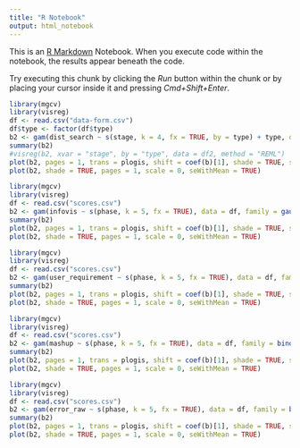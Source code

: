 ```yaml
---
title: "R Notebook"
output: html_notebook
---
```


This is an [R Markdown](http://rmarkdown.rstudio.com) Notebook. When you execute code within the notebook, the results appear beneath the code. 

Try executing this chunk by clicking the *Run* button within the chunk or by placing your cursor inside it and pressing *Cmd+Shift+Enter*. 

```r
library(mgcv)
library(visreg)
df <- read.csv("data-form.csv")
df$type <- factor(df$type)
b2 <- gam(dist_search ~ s(stage, k = 4, fx = TRUE, by = type) + type, data = df, family = quasibinomial(link="logit"), method = "REML")
summary(b2)
#visreg(b2, xvar = "stage", by = "type", data = df2, method = "REML")
plot(b2, pages = 1, trans = plogis, shift = coef(b)[1], shade = TRUE, shade.col = "lightgreen", col= "purple")
plot(b2, shade = TRUE, pages = 1, scale = 0, seWithMean = TRUE)
```

```r
library(mgcv)
library(visreg)
df <- read.csv("scores.csv")
b2 <- gam(infovis ~ s(phase, k = 5, fx = TRUE), data = df, family = gaussian(), method = "REML")
summary(b2)
plot(b2, pages = 1, trans = plogis, shift = coef(b)[1], shade = TRUE, shade.col = "lightgreen", col= "purple")
plot(b2, shade = TRUE, pages = 1, scale = 0, seWithMean = TRUE)
```

```r
library(mgcv)
library(visreg)
df <- read.csv("scores.csv")
b2 <- gam(user_requirement ~ s(phase, k = 5, fx = TRUE), data = df, family = gaussian(), method = "REML")
summary(b2)
plot(b2, pages = 1, trans = plogis, shift = coef(b)[1], shade = TRUE, shade.col = "lightgreen", col= "purple")
plot(b2, shade = TRUE, pages = 1, scale = 0, seWithMean = TRUE)
```



```r
library(mgcv)
library(visreg)
df <- read.csv("scores.csv")
b2 <- gam(mashup ~ s(phase, k = 5, fx = TRUE), data = df, family = binomial(link="logit"), method = "REML")
summary(b2)
plot(b2, pages = 1, trans = plogis, shift = coef(b)[1], shade = TRUE, shade.col = "lightgreen", col= "purple")
plot(b2, shade = TRUE, pages = 1, scale = 0, seWithMean = TRUE)
```

```r
library(mgcv)
library(visreg)
df <- read.csv("scores.csv")
b2 <- gam(error_raw ~ s(phase, k = 5, fx = TRUE), data = df, family = betar(link="logit"), method = "REML")
summary(b2)
plot(b2, pages = 1, trans = plogis, shift = coef(b)[1], shade = TRUE, shade.col = "lightgreen", col= "purple")
plot(b2, shade = TRUE, pages = 1, scale = 0, seWithMean = TRUE)
```

